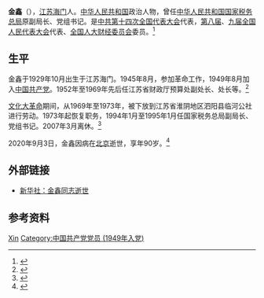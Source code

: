 '''金鑫'''（{{bd|1929年|10月|2020年|9月3日|catIdx=Jin}}），[[江苏省|江苏]][[海门区|海门]]人。[[中华人民共和国|中华人民共和国]]政治人物，曾任[[中华人民共和国国家税务总局|中华人民共和国国家税务总局]]原副局长、党组书记。是[[中国共产党第十四次全国代表大会|中共第十四次全国代表大会]]代表，[[第八届全国人民代表大会|第八届]]、[[第九届全国人民代表大会|九届全国人民代表大会]]代表、[[全国人大财经委员会|全国人大财经委员会]]委员。<ref name=":0">{{Cite web|title=金鑫同志逝世|url=http://www.xinhuanet.com/politics/2020-09/09/c_1126470367.htm|accessdate=2020-09-15|date=2020-09-09|publisher=新华网|language=zh|archiveurl=https://web.archive.org/web/20200915152104/http://www.xinhuanet.com/politics/2020-09/09/c_1126470367.htm|archivedate=2020-09-15}}</ref>

== 生平 ==
金鑫于1929年10月出生于江苏海门。1945年8月，参加革命工作，1949年8月加入[[中国共产党|中国共产党]]。1952年至1969年先后任江苏省财政厅预算处副处长、处长等。<ref name=":0">{{Cite web|title=金鑫同志逝世|url=http://www.xinhuanet.com/politics/2020-09/09/c_1126470367.htm|accessdate=2020-09-15|date=2020-09-09|publisher=新华网|language=zh|archiveurl=https://web.archive.org/web/20200915152104/http://www.xinhuanet.com/politics/2020-09/09/c_1126470367.htm|archivedate=2020-09-15}}</ref>

[[文化大革命|文化大革命]]期间，从1969年至1973年，被下放到江苏省淮阴地区泗阳县临河公社进行劳动。1973年起恢复职务，1994年1月至1995年1月任国家税务总局副局长、党组书记。2007年3月离休。<ref name=":0">{{Cite web|title=金鑫同志逝世|url=http://www.xinhuanet.com/politics/2020-09/09/c_1126470367.htm|accessdate=2020-09-15|date=2020-09-09|publisher=新华网|language=zh|archiveurl=https://web.archive.org/web/20200915152104/http://www.xinhuanet.com/politics/2020-09/09/c_1126470367.htm|archivedate=2020-09-15}}</ref>

2020年9月3日，金鑫因病在[[北京市|北京]]逝世，享年90岁。<ref name=":0">{{Cite web|title=金鑫同志逝世|url=http://www.xinhuanet.com/politics/2020-09/09/c_1126470367.htm|accessdate=2020-09-15|date=2020-09-09|publisher=新华网|language=zh|archiveurl=https://web.archive.org/web/20200915152104/http://www.xinhuanet.com/politics/2020-09/09/c_1126470367.htm|archivedate=2020-09-15}}</ref>

== 外部链接 ==

* [http://www.xinhuanet.com/politics/2020-09/09/c_1126470367.htm 新华社：金鑫同志逝世] {{Wayback|url=http://www.xinhuanet.com/politics/2020-09/09/c_1126470367.htm |date=20200915152104 }}

== 参考资料 ==
{{reflist}}
{{中国人物小作品}}
{{Authority control}}
{{DEFAULTSORT:Jin金}}
[[Category:金姓|Xin]]
[[Category:中国共产党党员_(1949年入党)|Category:中国共产党党员 (1949年入党)]]